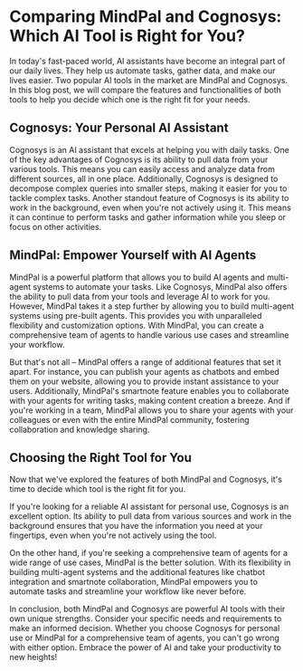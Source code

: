 # Comparing MindPal and Cognosys: Which AI Tool is Right for You?

In today's fast-paced world, AI assistants have become an integral part of our daily lives. They help us automate tasks, gather data, and make our lives easier. Two popular AI tools in the market are MindPal and Cognosys. In this blog post, we will compare the features and functionalities of both tools to help you decide which one is the right fit for your needs.

## Cognosys: Your Personal AI Assistant

Cognosys is an AI assistant that excels at helping you with daily tasks. One of the key advantages of Cognosys is its ability to pull data from your various tools. This means you can easily access and analyze data from different sources, all in one place. Additionally, Cognosys is designed to decompose complex queries into smaller steps, making it easier for you to tackle complex tasks. Another standout feature of Cognosys is its ability to work in the background, even when you're not actively using it. This means it can continue to perform tasks and gather information while you sleep or focus on other activities.

## MindPal: Empower Yourself with AI Agents

MindPal is a powerful platform that allows you to build AI agents and multi-agent systems to automate your tasks. Like Cognosys, MindPal also offers the ability to pull data from your tools and leverage AI to work for you. However, MindPal takes it a step further by allowing you to build multi-agent systems using pre-built agents. This provides you with unparalleled flexibility and customization options. With MindPal, you can create a comprehensive team of agents to handle various use cases and streamline your workflow.

But that's not all – MindPal offers a range of additional features that set it apart. For instance, you can publish your agents as chatbots and embed them on your website, allowing you to provide instant assistance to your users. Additionally, MindPal's smartnote feature enables you to collaborate with your agents for writing tasks, making content creation a breeze. And if you're working in a team, MindPal allows you to share your agents with your colleagues or even with the entire MindPal community, fostering collaboration and knowledge sharing.

## Choosing the Right Tool for You

Now that we've explored the features of both MindPal and Cognosys, it's time to decide which tool is the right fit for you.

If you're looking for a reliable AI assistant for personal use, Cognosys is an excellent option. Its ability to pull data from various sources and work in the background ensures that you have the information you need at your fingertips, even when you're not actively using the tool.

On the other hand, if you're seeking a comprehensive team of agents for a wide range of use cases, MindPal is the better solution. With its flexibility in building multi-agent systems and the additional features like chatbot integration and smartnote collaboration, MindPal empowers you to automate tasks and streamline your workflow like never before.

In conclusion, both MindPal and Cognosys are powerful AI tools with their own unique strengths. Consider your specific needs and requirements to make an informed decision. Whether you choose Cognosys for personal use or MindPal for a comprehensive team of agents, you can't go wrong with either option. Embrace the power of AI and take your productivity to new heights!